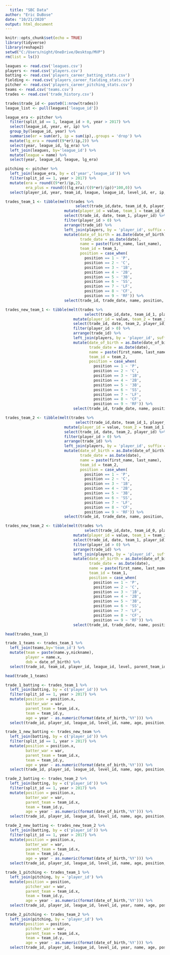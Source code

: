 ```yaml
---
  title: "SBC Data"
author: "Eric DuBose"
date: "10/21/2020"
output: html_document
---
```

  
  ```r
knitr::opts_chunk$set(echo = TRUE)
library(tidyverse)
library(reshape2)
setwd("C:/Users/night/OneDrive/Desktop/MVP")
rm(list = ls())
```


```r
leagues <- read.csv('leagues.csv')
players <- read.csv('players.csv')
batting <- read.csv('players_career_batting_stats.csv')
fielding <- read.csv('players_career_fielding_stats.csv')
pitcher <- read.csv('players_career_pitching_stats.csv')
teams <- read.csv('teams.csv')
trades <- read.csv('trade_history.csv')
```

```r
trades$trade_id <- paste0(1:nrow(trades))
league_list <- pull(leagues['league_id'])
```

```r
league_era <- pitcher %>% 
  filter(split_id == 1, league_id > 0, year > 2017) %>%
  select(league_id, year, er, ip) %>%
  group_by(league_id, year) %>%
  summarise(er = sum(er), ip = sum(ip),.groups = 'drop') %>%
  mutate(lg_era = round((9*er)/ip,2)) %>%
  select(year, league_id, lg_era) %>%
  left_join(leagues, by='league_id') %>%
  mutate(league = name) %>%
  select(year, league_id, league, lg_era)

pitching <- pitcher %>%
  left_join(league_era, by = c('year','league_id')) %>%
  filter(split_id == 1, year > 2017) %>%
  mutate(era = round((9*er)/ip,2),
         era_plus = round(((lg_era)/((9*er)/ip))*100,0)) %>%
  select(player_id, year, team_id, league, league_id, level_id, er, ip, era, lg_era, era_plus, war)
```


```r
trades_team_1 <- tibble(melt(trades %>%
                               select(trade_id,date, team_id_0, player_id_0_0, player_id_0_1, player_id_0_2, player_id_0_3, player_id_0_4),id.vars=c('trade_id','date','team_id_0')) %>%
                          mutate(player_id = value, team_1 = team_id_0, trade_id = as.numeric(trade_id), date = as.Date(date)) %>%
                          select(trade_id, date, team_1, player_id) %>%
                          filter(player_id > 0) %>%
                          arrange(trade_id) %>%
                          left_join(players, by = 'player_id', suffix = c("","")) %>%
                          mutate(date_of_birth = as.Date(date_of_birth),
                                 trade_date = as.Date(date),
                                 name = paste(first_name, last_name),
                                 team_id = team_1,
                                 position = case_when(
                                   position == 1 ~ 'P',
                                   position == 2 ~ 'C',
                                   position == 3 ~ '1B',
                                   position == 4 ~ '2B',
                                   position == 5 ~ '3B',
                                   position == 6 ~ 'SS',
                                   position == 7 ~ 'LF',
                                   position == 8 ~ 'CF',
                                   position == 9 ~ 'RF')) %>%
                          select(trade_id, trade_date, name, position, date_of_birth, date, team_id, player_id))

trades_new_team_1 <- tibble(melt(trades %>%
                                   select(trade_id,date, team_id_1, player_id_0_0, player_id_0_1, player_id_0_2, player_id_0_3, player_id_0_4),id.vars=c('trade_id','date','team_id_1')) %>%
                              mutate(player_id = value, team_2 = team_id_1, trade_id = as.numeric(trade_id), date = as.Date(date)) %>%
                              select(trade_id, date, team_2, player_id) %>%
                              filter(player_id > 0) %>%
                              arrange(trade_id) %>%
                              left_join(players, by = 'player_id', suffix = c("","")) %>%
                              mutate(date_of_birth = as.Date(date_of_birth),
                                     trade_date = as.Date(date),
                                     name = paste(first_name, last_name),
                                     team_id = team_2,
                                     position = case_when(
                                       position == 1 ~ 'P',
                                       position == 2 ~ 'C',
                                       position == 3 ~ '1B',
                                       position == 4 ~ '2B',
                                       position == 5 ~ '3B',
                                       position == 6 ~ 'SS',
                                       position == 7 ~ 'LF',
                                       position == 8 ~ 'CF',
                                       position == 9 ~ 'RF')) %>%
                              select(trade_id, trade_date, name, position, date_of_birth, date, team_id, player_id))

trades_team_2 <- tibble(melt(trades %>%
                               select(trade_id,date, team_id_1, player_id_1_0, player_id_1_1, player_id_1_2, player_id_1_3, player_id_1_4),id.vars=c('trade_id','date','team_id_1')) %>%
                          mutate(player_id = value, team_2 = team_id_1, trade_id = as.numeric(trade_id), date = as.Date(date)) %>%
                          select(trade_id, date, team_2, player_id) %>%
                          filter(player_id > 0) %>%
                          arrange(trade_id) %>%
                          left_join(players, by = 'player_id', suffix = c("","")) %>%
                          mutate(date_of_birth = as.Date(date_of_birth),
                                 trade_date = as.Date(date),
                                 name = paste(first_name, last_name),
                                 team_id = team_2,
                                 position = case_when(
                                   position == 1 ~ 'P',
                                   position == 2 ~ 'C',
                                   position == 3 ~ '1B',
                                   position == 4 ~ '2B',
                                   position == 5 ~ '3B',
                                   position == 6 ~ 'SS',
                                   position == 7 ~ 'LF',
                                   position == 8 ~ 'CF',
                                   position == 9 ~ 'RF')) %>%
                          select(trade_id, trade_date, name, position, date_of_birth, date, team_id, player_id))

trades_new_team_2 <- tibble(melt(trades %>%
                                   select(trade_id,date, team_id_0, player_id_1_0, player_id_1_1, player_id_1_2, player_id_1_3, player_id_1_4),id.vars=c('trade_id','date','team_id_0')) %>%
                              mutate(player_id = value, team_1 = team_id_0, trade_id = as.numeric(trade_id), date = as.Date(date)) %>%
                              select(trade_id, date, team_1, player_id) %>%
                              filter(player_id > 0) %>%
                              arrange(trade_id) %>%
                              left_join(players, by = 'player_id', suffix = c("","")) %>%
                              mutate(date_of_birth = as.Date(date_of_birth),
                                     trade_date = as.Date(date),
                                     name = paste(first_name, last_name),
                                     team_id = team_1,
                                     position = case_when(
                                       position == 1 ~ 'P',
                                       position == 2 ~ 'C',
                                       position == 3 ~ '1B',
                                       position == 4 ~ '2B',
                                       position == 5 ~ '3B',
                                       position == 6 ~ 'SS',
                                       position == 7 ~ 'LF',
                                       position == 8 ~ 'CF',
                                       position == 9 ~ 'RF')) %>%
                              select(trade_id, trade_date, name, position, date_of_birth, date, team_id, player_id))
```

```r
head(trades_team_1)
```


```r
trade_1_teams <- trades_team_1 %>%
  left_join(teams,by='team_id') %>%
  mutate(team = paste(name.y,nickname),
         player = name.x,
         dob = date_of_birth) %>%
  select(trade_id, team_id, player_id, league_id, level, parent_team_id, human_id, trade_date, team, player, position, dob)

```

```r
head(trade_1_teams)
```


```r
trade_1_batting <- trades_team_1 %>%
  left_join(batting, by = c('player_id')) %>%
  filter(split_id == 1, year > 2017) %>%
  mutate(position = position.x,
         batter_war = war,
         parent_team = team_id.x,
         team = team_id.y,
         age = year - as.numeric(format(date_of_birth,'%Y'))) %>%
  select(trade_id, player_id, league_id, level_id, name, age, position, trade_date, parent_team, team, year, batter_war)

trade_1_new_batting <- trades_new_team %>%
  left_join(batting, by = c('player_id')) %>%
  filter(split_id == 1, year > 2017) %>%
  mutate(position = position.x,
         batter_war = war,
         parent_team = team_id.x,
         team = team_id.y,
         age = year - as.numeric(format(date_of_birth,'%Y'))) %>%
  select(trade_id, player_id, league_id, level_id, name, age, position, trade_date, parent_team, team, year, batter_war)

trade_2_batting <- trades_team_2 %>%
  left_join(batting, by = c('player_id')) %>%
  filter(split_id == 1, year > 2017) %>%
  mutate(position = position.x,
         batter_war = war,
         parent_team = team_id.x,
         team = team_id.y,
         age = year - as.numeric(format(date_of_birth,'%Y'))) %>%
  select(trade_id, player_id, league_id, level_id, name, age, position, trade_date, parent_team, team, year, batter_war)

trade_2_new_batting <- trades_new_team_2 %>%
  left_join(batting, by = c('player_id')) %>%
  filter(split_id == 1, year > 2017) %>%
  mutate(position = position.x,
         batter_war = war,
         parent_team = team_id.x,
         team = team_id.y,
         age = year - as.numeric(format(date_of_birth,'%Y'))) %>%
  select(trade_id, player_id, league_id, level_id, name, age, position, trade_date, parent_team, team, year, batter_war)
```

```r
trade_1_pitching <- trades_team_1 %>%
  left_join(pitching, by = 'player_id') %>%
  mutate(position = position,
         pitcher_war = war,
         parent_team = team_id.x,
         team = team_id.y,
         age = year - as.numeric(format(date_of_birth,'%Y'))) %>%
  select(trade_id, player_id, league_id, level_id, year, name, age, position, trade_date, parent_team, team, ip, er, era, era_plus, pitcher_war)

trade_2_pitching <- trades_team_2 %>%
  left_join(pitching, by = 'player_id') %>%
  mutate(position = position,
         pitcher_war = war,
         parent_team = team_id.x,
         team = team_id.y,
         age = year - as.numeric(format(date_of_birth,'%Y'))) %>%
  select(trade_id, player_id, league_id, level_id, year, name, age, position, trade_date, parent_team, team, ip, er, era, era_plus, pitcher_war)


```

